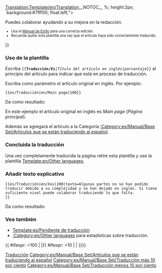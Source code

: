<noinclude>[[Translation:Template/en/Translation]]</noinclude><noinclude>__NOTOC__ </noinclude>{{es/Metaplantilla de avisos| tipo  = estilo
| imagen= en/Manual/Base Set/Translation.png
| texto = <strong>Este artículo se está traduciendo del original en inglés: <includeonly>[[{{NAMESPACE}}:{{{1}}}|{{{1}}}]]</includeonly><noinclude>{{{1}}}</noinclude>.</strong>
<div>{{{texto|}}}</div>
<div style="font-size: 90%">
<div style="margin:auto; text-align:Left;">Porcentaje: {{{2|0}}}% aprox.
<div style="width:200px; text-align:Left; border:1px solid #aaa; padding:1px; overflow:hidden;"><span style="width:{{#expr: ({{{2|0}}}/100) * 100}}%; height:2px; background:#7fff00; float:left;">&nbsp;</span><span style="width:{{#expr: 100 - ({{{2|0}}}/100) * 100}}%; height:2px; background:#ff7f50; float:left;">&nbsp;</span></div>
</div>
Puedes colaborar ayudando a su mejora en la redacción.
</div><div style="font-size: 80%">
* Usa el [[es/Wiki/Manual de Estilo|Manual de Estilo]] para una correcta edición.
* Recuerda quitar esta plantilla una vez que el artículo haya sido correctamente traducido.
</div>
}}<noinclude>

===Uso de la plantilla ===
Escriba <code><nowiki>{{</nowiki>'''Traducción/Es'''|''Título del artículo en inglés''|''porcentaje''<nowiki>}}</nowiki></code> al principio del artículo para indicar que está en proceso de traducción.
<p>Escriba como parámetro el artículo original en inglés. Por ejemplo:</p>

<pre>{{es/Traducción|en/Main page|100}}</pre>
Da como resultado:
{{es/Traducción|en/Main page|100}}

En este ejemplo el artículo original en inglés es ''Main page'' (''Página principal'').
<p>Además se agregará el artículo a la Categoría [[:Category:es/Manual/Base Set/Artículos que se están traduciendo al español]].</p>

===Concluida la traducción===
Una vez completamente traducida la página retire esta plantilla y use la plantilla [[Template:en/Other languages]].

===Añadir texto explicativo===
<pre>{{es/Traducción|en/Xxx|100|texto=Algunas partes no se han podido traducir debido a su complejidad y se han dejado en inglés. Si tiene suficiente nivel puede colaborar traduciendo lo que falta.
}}</pre>
Da como resultado:
{{es/Traducción|en/Xxx|100|texto=Algunas partes no se han podido traducir debido a su complejidad y se han dejado en inglés. Si tiene suficiente nivel puede colaborar traduciendo lo que falta.}}

===Vea también===
*[[Template:es/Pendiente de traducción]]
*[[:Category:en/Other languages]] para estadísticas sobre traducción.

[[Category:es/Manual/Base Set/Cajas de mensajes|Traducción]]
</noinclude><includeonly>{{ #ifexpr: {{{2|0}}}=100 | |[[Category:es/Manual/Base Set/Artículos que se están traduciendo al español]]{{ #ifexpr: {{{2|0}}}>10 | [[Category:es/Manual/Base Set/Traducción más 10 por ciento]] | [[Category:es/Manual/Base Set/Traducción menos 10 por ciento]]}}}}</includeonly>
